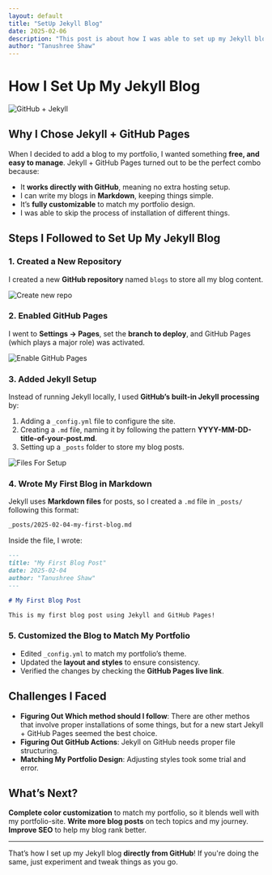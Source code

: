 ```yaml
---
layout: default
title: "SetUp Jekyll Blog"
date: 2025-02-06
description: "This post is about how I was able to set up my Jekyll blog using Jekyll + GitHub-pages. It's from a perception of a person new to Jekyll."
author: "Tanushree Shaw"
---
```

# How I Set Up My Jekyll Blog

![GitHub + Jekyll](./blog-assets/GitHub+Jekyll.png)

## Why I Chose Jekyll + GitHub Pages

When I decided to add a blog to my portfolio, I wanted something **free, and easy to manage**. Jekyll + GitHub Pages turned out to be the perfect combo because:
- It **works directly with GitHub**, meaning no extra hosting setup.
- I can write my blogs in **Markdown**, keeping things simple.
- It’s **fully customizable** to match my portfolio design.
- I was able to skip the process of installation of different things.

## Steps I Followed to Set Up My Jekyll Blog

### 1. Created a New Repository
I created a new **GitHub repository** named `blogs` to store all my blog content.

![Create new repo](./blog-assets/create-new-repo.png)

### 2. Enabled GitHub Pages
I went to **Settings → Pages**, set the **branch to deploy**, and GitHub Pages (which plays a major role) was activated.

![Enable GitHub Pages](./blog-assets/set-github-pages.png)

### 3. Added Jekyll Setup
Instead of running Jekyll locally, I used **GitHub’s built-in Jekyll processing** by:
1. Adding a `_config.yml` file to configure the site.
2. Creating a `.md` file, naming it by following the pattern **YYYY-MM-DD-title-of-your-post.md**.
3. Setting up a `_posts` folder to store my blog posts.

![Files For Setup](./blog-assets/files-for-blog.png)

### 4. Wrote My First Blog in Markdown
Jekyll uses **Markdown files** for posts, so I created a `.md` file in `_posts/` following this format:
```sh
_posts/2025-02-04-my-first-blog.md
```
Inside the file, I wrote:
```md
---
title: "My First Blog Post"
date: 2025-02-04
author: "Tanushree Shaw"
---

# My First Blog Post

This is my first blog post using Jekyll and GitHub Pages! 
```

### 5. Customized the Blog to Match My Portfolio
- Edited `_config.yml` to match my portfolio’s theme.
- Updated the **layout and styles** to ensure consistency.
- Verified the changes by checking the **GitHub Pages live link**.

## Challenges I Faced
- **Figuring Out Which method should I follow**: There are other methos that involve proper installations of some things, but for a new start Jekyll + GitHub Pages seemed the best choice.
- **Figuring Out GitHub Actions**: Jekyll on GitHub needs proper file structuring.
- **Matching My Portfolio Design**: Adjusting styles took some trial and error.

## What’s Next?
 **Complete color customization** to match my portfolio, so it blends well with my portfolio-site.
 **Write more blog posts** on tech topics and my journey.
 **Improve SEO** to help my blog rank better.

---
That’s how I set up my Jekyll blog **directly from GitHub**! If you're doing the same, just experiment and tweak things as you go. 




